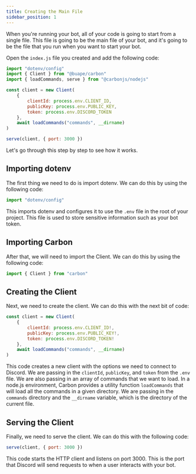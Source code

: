 ---
title: Creating the Main File
sidebar_position: 1
---

When you're running your bot, all of your code is going to start from a single file. This file is going to be the main file of your bot, and it's going to be the file that you run when you want to start your bot.

Open the `index.js` file you created and add the following code:

```js
import "dotenv/config"
import { Client } from "@buape/carbon"
import { loadCommands, serve } from "@carbonjs/nodejs"

const client = new Client(
	{
		clientId: process.env.CLIENT_ID,
		publicKey: process.env.PUBLIC_KEY,
		token: process.env.DISCORD_TOKEN
	},
	await loadCommands("commands", __dirname)
)

serve(client, { port: 3000 })
```

Let's go through this step by step to see how it works.

## Importing dotenv

The first thing we need to do is import dotenv. We can do this by using the following code:

```js
import "dotenv/config"
```

This imports dotenv and configures it to use the `.env` file in the root of your project. This file is used to store sensitive information such as your bot token.

## Importing Carbon

After that, we will need to import the Client. We can do this by using the following code:

```js
import { Client } from "carbon"
```

## Creating the Client

Next, we need to create the client. We can do this with the next bit of code:

```js
const client = new Client(
	{
		clientId: process.env.CLIENT_ID!,
		publicKey: process.env.PUBLIC_KEY!,
		token: process.env.DISCORD_TOKEN!
	},
	await loadCommands("commands", __dirname)
)
```

This code creates a new client with the options we need to connect to Discord. We are passing in the `clientId`, `publicKey`, and `token` from the `.env` file. We are also passing in an array of commands that we want to load. 
In a node.js environment, Carbon provides a utility function `loadCommands` that will load all the commands in a given directory. We are passing in the `commands` directory and the `__dirname` variable, which is the directory of the current file.

## Serving the Client

Finally, we need to serve the client. We can do this with the following code:

```js
serve(client, { port: 3000 })
```

This code starts the HTTP client and listens on port 3000. This is the port that Discord will send requests to when a user interacts with your bot.